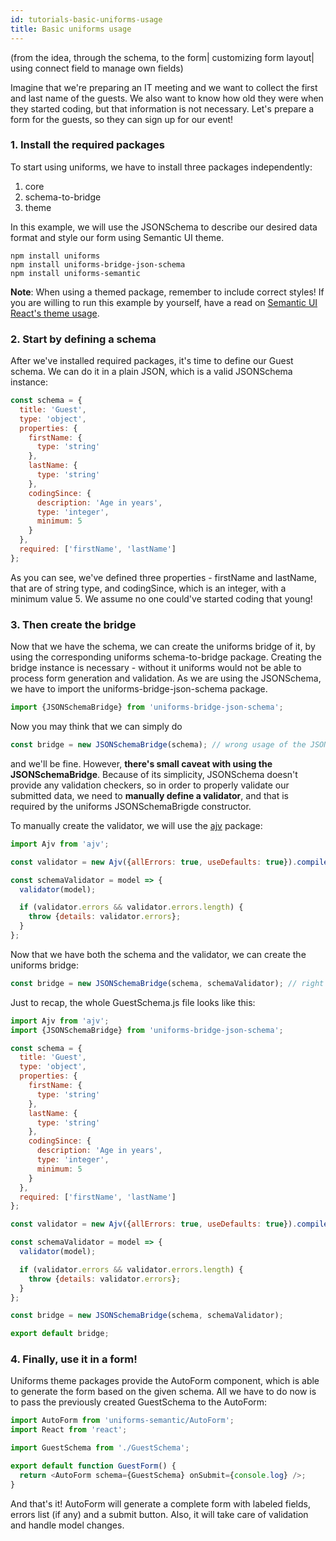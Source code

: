 ```yaml
---
id: tutorials-basic-uniforms-usage
title: Basic uniforms usage
---
```



(from the idea, through the schema, to the form| customizing form layout| using connect field to manage own fields)

Imagine that we're preparing an IT meeting and we want to collect the first and last name of the guests. We also want to know how old they were when they started coding, but that information is not necessary. Let's prepare a form for the guests, so they can sign up for our event!

### 1. Install the required packages

To start using uniforms, we have to install three packages independently:

1. core
2. schema-to-bridge
3. theme

In this example, we will use the JSONSchema to describe our desired data format and style our form using Semantic UI theme.

```shell
npm install uniforms
npm install uniforms-bridge-json-schema
npm install uniforms-semantic
```

**Note**: When using a themed package, remember to include correct styles! If you are willing to run this example by yourself, have a read on [Semantic UI React's theme usage](https://react.semantic-ui.com/usage/#theme).

### 2. Start by defining a schema

After we've installed required packages, it's time to define our Guest schema. We can do it in a plain JSON, which is a valid JSONSchema instance:

```js
const schema = {
  title: 'Guest',
  type: 'object',
  properties: {
    firstName: {
      type: 'string'
    },
    lastName: {
      type: 'string'
    },
    codingSince: {
      description: 'Age in years',
      type: 'integer',
      minimum: 5
    }
  },
  required: ['firstName', 'lastName']
};
```

As you can see, we've defined three properties - firstName and lastName, that are of string type, and codingSince, which is an integer, with a minimum value 5. We assume no one could've started coding that young!

### 3. Then create the bridge

Now that we have the schema, we can create the uniforms bridge of it, by using the corresponding uniforms schema-to-bridge package. Creating the bridge instance is necessary - without it uniforms would not be able to process form generation and validation. As we are using the JSONSchema, we have to import the uniforms-bridge-json-schema package.

```js
import {JSONSchemaBridge} from 'uniforms-bridge-json-schema';
```

Now you may think that we can simply do

```js
const bridge = new JSONSchemaBridge(schema); // wrong usage of the JSONSchemaBridge! you have to pass a validator
```

and we'll be fine. However, **there's small caveat with using the JSONSchemaBridge**. Because of its simplicity, JSONSchema doesn't provide any validation checkers, so in order to properly validate our submitted data, we need to **manually define a validator**, and that is required by the uniforms JSONSchemaBrigde constructor.

To manually create the validator, we will use the [ajv](https://github.com/epoberezkin/ajv) package:

```js
import Ajv from 'ajv';

const validator = new Ajv({allErrors: true, useDefaults: true}).compile(schema);

const schemaValidator = model => {
  validator(model);

  if (validator.errors && validator.errors.length) {
    throw {details: validator.errors};
  }
};
```

Now that we have both the schema and the validator, we can create the uniforms bridge:

```js
const bridge = new JSONSchemaBridge(schema, schemaValidator); // right usage of the JSONSchemaBridge, with the schema and its validator
```

Just to recap, the whole GuestSchema.js file looks like this:

```js
import Ajv from 'ajv';
import {JSONSchemaBridge} from 'uniforms-bridge-json-schema';

const schema = {
  title: 'Guest',
  type: 'object',
  properties: {
    firstName: {
      type: 'string'
    },
    lastName: {
      type: 'string'
    },
    codingSince: {
      description: 'Age in years',
      type: 'integer',
      minimum: 5
    }
  },
  required: ['firstName', 'lastName']
};

const validator = new Ajv({allErrors: true, useDefaults: true}).compile(schema);

const schemaValidator = model => {
  validator(model);

  if (validator.errors && validator.errors.length) {
    throw {details: validator.errors};
  }
};

const bridge = new JSONSchemaBridge(schema, schemaValidator);

export default bridge;
```

### 4. Finally, use it in a form!

Uniforms theme packages provide the AutoForm component, which is able to generate the form based on the given schema. All we have to do now is to pass the previously created GuestSchema to the AutoForm:

```js
import AutoForm from 'uniforms-semantic/AutoForm';
import React from 'react';

import GuestSchema from './GuestSchema';

export default function GuestForm() {
  return <AutoForm schema={GuestSchema} onSubmit={console.log} />;
}
```

And that's it! AutoForm will generate a complete form with labeled fields, errors list (if any) and a submit button. Also, it will take care of validation and handle model changes.

<FormContainer>
  <GuestForm />
</FormContainer>

